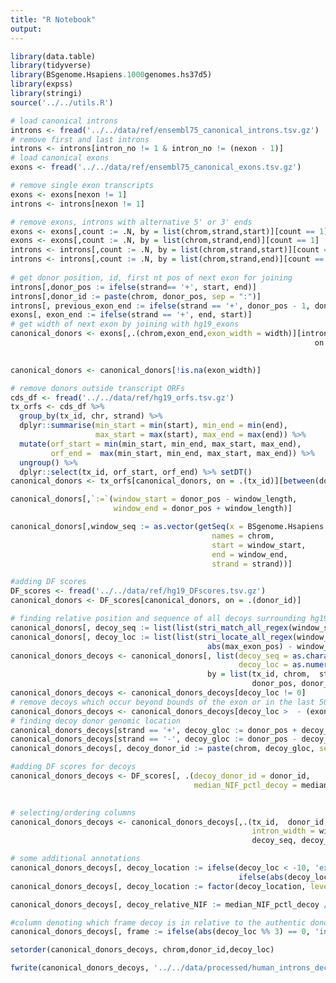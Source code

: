 ```yaml
---
title: "R Notebook"
output:
---
```


```r
library(data.table)
library(tidyverse)
library(BSgenome.Hsapiens.1000genomes.hs37d5)
library(expss)
library(stringi)
source('../../utils.R')
```


```r
# load canonical introns
introns <- fread('../../data/ref/ensembl75_canonical_introns.tsv.gz')
# remove first and last introns
introns <- introns[intron_no != 1 & intron_no != (nexon - 1)]
# load canonical exons
exons <- fread('../../data/ref/ensembl75_canonical_exons.tsv.gz')

# remove single exon transcripts
exons <- exons[nexon != 1]
introns <- introns[nexon != 1]

# remove exons, introns with alternative 5' or 3' ends
exons <- exons[,count := .N, by = list(chrom,strand,start)][count == 1]
exons <- exons[,count := .N, by = list(chrom,strand,end)][count == 1]
introns <- introns[,count := .N, by = list(chrom,strand,start)][count == 1]
introns <- introns[,count := .N, by = list(chrom,strand,end)][count == 1]
  
# get donor position, id, first nt pos of next exon for joining
introns[,donor_pos := ifelse(strand== '+', start, end)]
introns[,donor_id := paste(chrom, donor_pos, sep = ":")]
introns[, previous_exon_end := ifelse(strand == '+', donor_pos - 1, donor_pos + 1)]
exons[, exon_end := ifelse(strand == '+', end, start)]
# get width of next exon by joining with hg19_exons
canonical_donors <- exons[,.(chrom,exon_end,exon_width = width)][introns, 
                                                                    on = .(chrom == chrom,
                                                                           exon_end == previous_exon_end)]

canonical_donors <- canonical_donors[!is.na(exon_width)]

# remove donors outside transcript ORFs
cds_df <- fread('../../data/ref/hg19_orfs.tsv.gz')
tx_orfs <- cds_df %>%
  group_by(tx_id, chr, strand) %>%
  dplyr::summarise(min_start = min(start), min_end = min(end),
                   max_start = max(start), max_end = max(end)) %>%
  mutate(orf_start = min(min_start, min_end, max_start, max_end),
         orf_end =  max(min_start, min_end, max_start, max_end)) %>% 
  ungroup() %>%
  dplyr::select(tx_id, orf_start, orf_end) %>% setDT()
canonical_donors <- tx_orfs[canonical_donors, on = .(tx_id)][between(donor_pos, orf_start, orf_end)]
```



```r

canonical_donors[,`:=`(window_start = donor_pos - window_length,
                       window_end = donor_pos + window_length)]

canonical_donors[,window_seq := as.vector(getSeq(x = BSgenome.Hsapiens.1000genomes.hs37d5,
                                             names = chrom,
                                             start = window_start,
                                             end = window_end,
                                             strand = strand))]

#adding DF scores
DF_scores <- fread('../../data/ref/hg19_DFscores.tsv.gz')
canonical_donors <- DF_scores[canonical_donors, on = .(donor_id)]
```



```r
# finding relative position and sequence of all decoys surrounding hg19 donors
canonical_donors[, decoy_seq := list(list(stri_match_all_regex(window_seq, regex_donor)[[1]][,2])), by = 1:nrow(canonical_donors)]
canonical_donors[, decoy_loc := list(list(stri_locate_all_regex(window_seq, regex_donor)[[1]][,1] +
                                            abs(max_exon_pos) - window_length - 1)), by = 1:nrow(canonical_donors)]
canonical_donors_decoys <- canonical_donors[, list(decoy_seq = as.character(unlist(decoy_seq)),
                                                   decoy_loc = as.numeric(unlist(decoy_loc))),
                                            by = list(tx_id, chrom,  strand, exon_width, width, 
                                                      donor_pos, donor_id, median_NIF_pctl)]
canonical_donors_decoys <- canonical_donors_decoys[decoy_loc != 0]
# remove decoys which occur beyond bounds of the exon or in the last 50nt of the intron
canonical_donors_decoys <- canonical_donors_decoys[decoy_loc >  - (exon_width-4) & decoy_loc < width - 50]
# finding decoy donor genomic location
canonical_donors_decoys[strand == '+', decoy_gloc := donor_pos + decoy_loc]
canonical_donors_decoys[strand == '-', decoy_gloc := donor_pos - decoy_loc]
canonical_donors_decoys[, decoy_donor_id := paste(chrom, decoy_gloc, sep = ":")]
```



```r
#adding DF scores for decoys
canonical_donors_decoys <- DF_scores[, .(decoy_donor_id = donor_id, 
                                         median_NIF_pctl_decoy = median_NIF_pctl)][canonical_donors_decoys, 
                                                                                   on = .(decoy_donor_id)]
```


```r
# selecting/ordering columns
canonical_donors_decoys <- canonical_donors_decoys[,.(tx_id,  donor_id, chrom, donor_pos, strand, exon_width,
                                                      intron_width = width, median_NIF_pctl,
                                                      decoy_seq, decoy_loc, decoy_gloc,median_NIF_pctl_decoy)]
```

```r
# some additional annotations
canonical_donors_decoys[, decoy_location := ifelse(decoy_loc < -10, 'exon',
                                                   ifelse(abs(decoy_loc) <= 10, 'donor','intron'))]
canonical_donors_decoys[, decoy_location := factor(decoy_location, levels = c('exon', 'donor', 'intron'))]

canonical_donors_decoys[, decoy_relative_NIF := median_NIF_pctl_decoy / median_NIF_pctl]

#column denoting which frame decoy is in relative to the authentic donor
canonical_donors_decoys[, frame := ifelse(abs(decoy_loc %% 3) == 0, 'in-frame', 'out of frame')]
```



```r
setorder(canonical_donors_decoys, chrom,donor_id,decoy_loc)

fwrite(canonical_donors_decoys, '../../data/processed/human_introns_decoys.tsv.gz')
```

